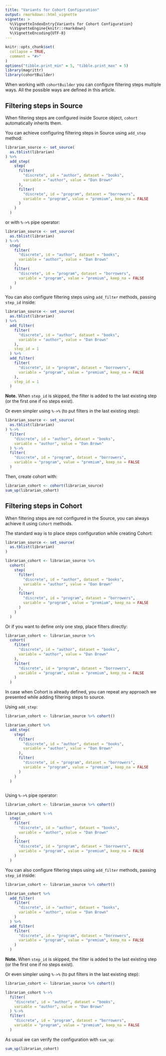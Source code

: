 ```yaml
---
title: "Variants for Cohort Configuration"
output: rmarkdown::html_vignette
vignette: >
  %\VignetteIndexEntry{Variants for Cohort Configuration}
  %\VignetteEngine{knitr::rmarkdown}
  %\VignetteEncoding{UTF-8}
---
```


```r
knitr::opts_chunk$set(
  collapse = TRUE,
  comment = "#>"
)
options("tibble.print_min" = 5, "tibble.print_max" = 5)
library(magrittr)
library(cohortBuilder)
```

When working with `cohortBuilder` you can configure filtering steps multiple ways.
All the possible ways are defined in this article.

## Filtering steps in Source

When filtering steps are configured inside Source object, `cohort` automatically inherits them.

You can achieve configuring filtering steps in Source using `add_step` method:

```r
librarian_source <- set_source(
  as.tblist(librarian)
) %>% 
  add_step(
    step(
      filter(
        "discrete", id = "author", dataset = "books", 
        variable = "author", value = "Dan Brown"
      ),
      filter(
        "discrete", id = "program", dataset = "borrowers", 
        variable = "program", value = "premium", keep_na = FALSE
      )
    )
  )
```

or with `%->%` pipe operator:

```r
librarian_source <- set_source(
  as.tblist(librarian)
) %->% 
  step(
    filter(
      "discrete", id = "author", dataset = "books", 
      variable = "author", value = "Dan Brown"
    ),
    filter(
      "discrete", id = "program", dataset = "borrowers", 
      variable = "program", value = "premium", keep_na = FALSE
    )
  )
```

You can also configure filtering steps using `add_filter` methods, passing `step_id` inside:

```r
librarian_source <- set_source(
  as.tblist(librarian)
) %>% 
  add_filter(
    filter(
      "discrete", id = "author", dataset = "books", 
      variable = "author", value = "Dan Brown"
    ),
    step_id = 1
  ) %>% 
  add_filter(
    filter(
      "discrete", id = "program", dataset = "borrowers", 
      variable = "program", value = "premium", keep_na = FALSE
    ),
    step_id = 1
  )
```

**Note.** When `step_id` is skipped, the filter is added to the last existing step (or the first one if no steps exist).

Or even simpler using `%->%` (to put filters in the last existing step):

```r
librarian_source <- set_source(
  as.tblist(librarian)
) %->% 
  filter(
    "discrete", id = "author", dataset = "books", 
    variable = "author", value = "Dan Brown"
  ) %->% 
  filter(
    "discrete", id = "program", dataset = "borrowers", 
    variable = "program", value = "premium", keep_na = FALSE
  )
```

Then, create cohort with:

```r
librarian_cohort <- cohort(librarian_source)
sum_up(librarian_cohort)
```

## Filtering steps in Cohort

When filtering steps are not configured in the Source, you can always achieve it
using `Cohort` methods.

The standard way is to place steps configuration while creating Cohort:

```r
librarian_source <- set_source(
  as.tblist(librarian)
)

librarian_cohort <- librarian_source %>% 
  cohort(
    step(
      filter(
        "discrete", id = "author", dataset = "books", 
        variable = "author", value = "Dan Brown"
      ),
      filter(
        "discrete", id = "program", dataset = "borrowers", 
        variable = "program", value = "premium", keep_na = FALSE
      )
    )
  )
```

Or if you want to define only one step, place filters directly:

```r
librarian_cohort <- librarian_source %>% 
  cohort(
    filter(
      "discrete", id = "author", dataset = "books", 
      variable = "author", value = "Dan Brown"
    ),
    filter(
      "discrete", id = "program", dataset = "borrowers", 
      variable = "program", value = "premium", keep_na = FALSE
    )
  )
```

In case when Cohort is already defined, you can repeat any approach we presented
while adding filtering steps to source.

Using `add_step`:

```r
librarian_cohort <- librarian_source %>% cohort()

librarian_cohort %>% 
  add_step(
    step(
      filter(
        "discrete", id = "author", dataset = "books", 
        variable = "author", value = "Dan Brown"
      ),
      filter(
        "discrete", id = "program", dataset = "borrowers", 
        variable = "program", value = "premium", keep_na = FALSE
      )
    )
  )
  
```

Using `%->%` pipe operator:

```r
librarian_cohort <- librarian_source %>% cohort()

librarian_cohort %->% 
  step(
    filter(
      "discrete", id = "author", dataset = "books", 
      variable = "author", value = "Dan Brown"
    ),
    filter(
      "discrete", id = "program", dataset = "borrowers", 
      variable = "program", value = "premium", keep_na = FALSE
    )
  )
```

You can also configure filtering steps using `add_filter` methods, passing `step_id` inside:

```r
librarian_cohort <- librarian_source %>% cohort()

librarian_cohort %>% 
  add_filter(
    filter(
      "discrete", id = "author", dataset = "books", 
      variable = "author", value = "Dan Brown"
    )
  ) %>% 
  add_filter(
    filter(
      "discrete", id = "program", dataset = "borrowers", 
      variable = "program", value = "premium", keep_na = FALSE
    )
  )
```

**Note.** When `step_id` is skipped, the filter is added to the last existing step (or the first one if no steps exist).

Or even simpler using `%->%` (to put filters in the last existing step):

```r
librarian_cohort <- librarian_source %>% cohort()

librarian_cohort %->% 
  filter(
    "discrete", id = "author", dataset = "books", 
    variable = "author", value = "Dan Brown"
  ) %->% 
  filter(
    "discrete", id = "program", dataset = "borrowers", 
    variable = "program", value = "premium", keep_na = FALSE
  )
```

As usual we can verify the configuration with `sum_up`:

```r
sum_up(librarian_cohort)
```
